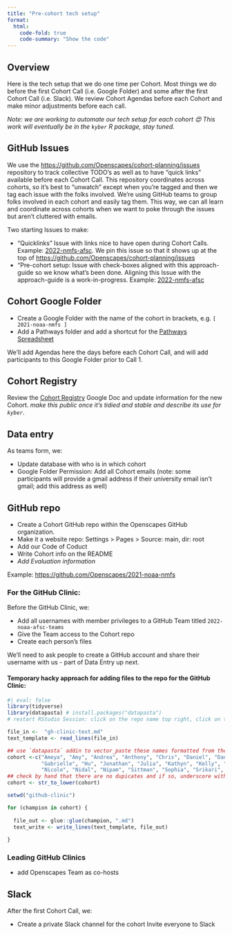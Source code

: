 ```yaml
---
title: "Pre-cohort tech setup"
format:
  html:
    code-fold: true
    code-summary: "Show the code"
---
```


## Overview

Here is the tech setup that we do one time per Cohort. Most things we do before the first Cohort Call (i.e. Google Folder) and some after the first Cohort Call (i.e. Slack). We review Cohort Agendas before each Cohort and make minor adjustments before each call.  

*Note: we are working to automate our tech setup for each cohort 😍 This work will eventually be in the `kyber` R package, stay tuned.*

## GitHub Issues

We use the <https://github.com/Openscapes/cohort-planning/issues> repository to track collective TODO's as well as to have "quick links" available before each Cohort Call. This repository coordinates across cohorts, so it's best to "unwatch" except when you're tagged and then we tag each issue with the folks involved. We're using GitHub teams to group folks involved in each cohort and easily tag them. This way, we can all learn and coordinate across cohorts when we want to poke through the issues but aren't cluttered with emails. 

Two starting Issues to make: 

- "Quicklinks" Issue with links nice to have open during Cohort Calls. Example: [2022-nmfs-afsc](https://github.com/Openscapes/cohort-planning/issues/47). We pin this issue so that it shows up at the top of  <https://github.com/Openscapes/cohort-planning/issues>
- "Pre-cohort setup: Issue with check-boxes aligned with this approach-guide so we know what's been done. Aligning this Issue with the approach-guide is a work-in-progress. Example: [2022-nmfs-afsc](https://github.com/Openscapes/cohort-planning/issues/48) 

## Cohort Google Folder

-   Create a Google Folder with the name of the cohort in brackets, e.g. `[ 2021-noaa-nmfs ]`
-   Add a Pathways folder and add a shortcut for the [Pathways Spreadsheet](https://docs.google.com/spreadsheets/d/1X_-qPdWDCpw2F3nZr6vZnq87guyUIGLvekm0XV2H-A8/edit#gid=0)

We'll add Agendas here the days before each Cohort Call, and will add participants to this Google Folder prior to Call 1.

## Cohort Registry

Review the [Cohort Registry](https://docs.google.com/spreadsheets/d/1Oej46BMX_SLIc1cwoyLHzNWwGlT3szez8FDKc3b418w/edit#gid=695033382) Google Doc and update information for the new Cohort. *make this public once it's tidied and stable and describe its use for `kyber`*. 

## Data entry

As teams form, we:

-   Update database with who is in which cohort
-   Google Folder Permission: Add all Cohort emails (note: some participants will provide a gmail address if their university email isn't gmail; add this address as well)


## GitHub repo 

-   Create a Cohort GitHub repo within the Openscapes GitHub organization.
-   Make it a website repo: Settings > Pages > Source: main, dir: root
-   Add our Code of Coduct
-   Write Cohort info on the README
-   *Add Evaluation information*

Example: <https://github.com/Openscapes/2021-noaa-nmfs>


### For the GitHub Clinic:

Before the GitHub Clinic, we:

- Add all usernames with member privileges to a GitHub Team titled `2022-noaa-afsc-teams`
- Give the Team access to the Cohort repo
- Create each person's files

We'll need to ask people to create a GitHub account and share their username with us - part of Data Entry up next. 

#### Temporary hacky approach for adding files to the repo for the GitHub Clinic: 

```r
#| eval: false
library(tidyverse)
library(datapasta) # install.packages("datapasta")
# restart RStudio Session: click on the repo name top right, click on the name of the repo

file_in <-  "gh-clinic-text.md"
text_template <- read_lines(file_in)

## use `datapasta` addin to vector_paste these names formatted from the spreadsheet!
cohort <-c("Ameya", "Amy", "Andrea", "Anthony", "Chris", "Daniel", "Danyel", "Duran", "Ellysa", 
           "Gabrielle", "Hu", "Jonathan", "Julia", "Kathyn", "Kelly", "Madeline", "Maria_t", "Maria_r", "Megan", 
           "Nicole", "Nidal", "Nipam", "Sittman", "Sophia", "Srikari", "Swapna", "Syrena", "Yixian")
## check by hand that there are no dupicates and if so, underscore with last name intitial
cohort <- str_to_lower(cohort)

setwd("github-clinic")

for (champion in cohort) {
  
  file_out <- glue::glue(champion, ".md")
  text_write <- write_lines(text_template, file_out)
  
}

```

### Leading GitHub Clinics

- add Openscapes Team as co-hosts


## Slack

After the first Cohort Call, we:

-   Create a private Slack channel for the cohort Invite everyone to Slack

